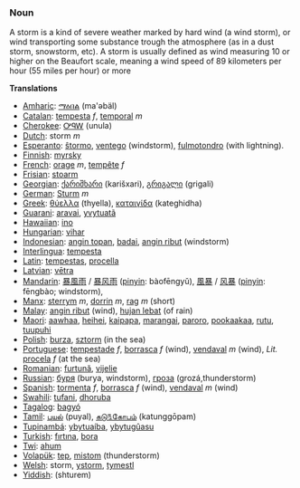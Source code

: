 === Noun ===
A storm is a kind of severe weather marked by hard wind (a wind storm), or wind transporting some substance trough the atmosphere (as in a dust storm, snowstorm, etc). A storm is usually defined as wind measuring 10 or higher on the Beaufort scale, meaning a wind speed of 89 kilometers per hour (55 miles per hour) or more

'''Translations'''

*[[Amharic]]: [[ማዕበል]] (ma'əbäl)
*[[Catalan]]: [[tempesta]] ''f'', [[temporal]] ''m''
*[[Cherokee]]: [[ᎤᏄᎳ]] (unula)
*[[Dutch]]: storm ''m''
*[[Esperanto]]: [[ŝtormo]], [[ventego]] (windstorm), [[fulmotondro]] (with lightning).
*[[Finnish]]: [[myrsky]]
*[[French]]: [[orage]] ''m'', [[tempête]] ''f''
*[[Frisian]]: [[stoarm]]
*[[Georgian]]: [[ქარიშხარი]] (karišxari), [[გრიგალი]] (grigali)
*[[German]]: [[Sturm]] ''m''
*[[Greek]]: [[θύελλα]] (thyella), [[καταιγίδα]] (kateghidha)
*[[Guarani]]: [[aravai]], [[yvytuatã]]
*[[Hawaiian]]: [[ino]]
*[[Hungarian]]: [[vihar]]
*[[Indonesian]]: [[angin topan]], [[badai]], [[angin ribut]] (windstorm)
*[[Interlingua]]: [[tempesta]]
*[[Latin]]: [[tempestas]], [[procella]]
*[[Latvian]]: [[vētra]]
*[[Mandarin]]: [[暴風雨]] / [[暴风雨]] ([[pinyin]]: bàofēngyǔ), [[風暴]] / [[风暴]] ([[pinyin]]: fēngbào; windstorm),
*[[Manx]]: [[sterrym]] ''m'', [[dorrin]] ''m'', [[rag]] ''m'' (short)
*[[Malay]]: [[angin ribut]] (wind), [[hujan lebat]] (of rain)
*[[Maori]]: [[aawhaa]], [[heihei]], [[kaipapa]], [[marangai]], [[paroro]], [[pookaakaa]], [[rutu]], [[tuupuhi]]
*[[Polish]]: [[burza]], [[sztorm]] (in the sea)
*[[Portuguese]]: [[tempestade]] ''f'', [[borrasca]] ''f'' (wind), [[vendaval]] ''m'' (wind), ''Lit.'' [[procela]] ''f'' (at the sea)
*[[Romanian]]: [[furtună]], [[vijelie]]
*[[Russian]]: [[буря]] (burya, windstorm), [[гроза]] (grozá,thunderstorm)
*[[Spanish]]: [[tormenta]] ''f'', [[borrasca]] ''f'' (wind), [[vendaval]] ''m'' (wind)
*[[Swahili]]: [[tufani]], [[dhoruba]]
*[[Tagalog]]: [[bagyó]]
*[[Tamil]]: [[புயல்]] (puyal), [[கடு௩்கோபம்]] (katunggōpam)
*[[Tupinambá]]: [[ybytuaíba]], [[ybytugûasu]]
*[[Turkish]]: [[fırtına]], [[bora]]
*[[Twi]]: [[ahum]]
*[[Volapük]]: [[tep]], [[mistom]] (thunderstorm)
*[[Welsh]]: storm, [[ystorm]], [[tymestl]]
*[[Yiddish]]: [[]] (shturem)